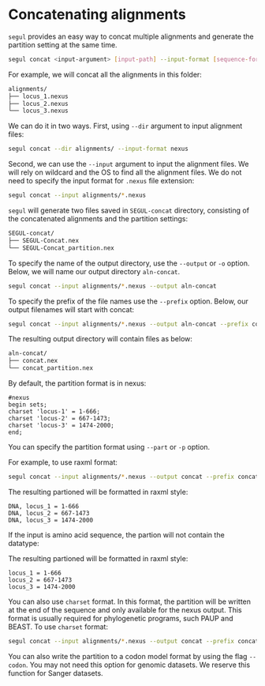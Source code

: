 # Concatenating alignments

`segul` provides an easy way to concat multiple alignments and generate the partition setting at the same time.

```Bash
segul concat <input-argument> [input-path] --input-format [sequence-format]
```

For example, we will concat all the alignments in this folder:

```Bash
alignments/
├── locus_1.nexus
├── locus_2.nexus
└── locus_3.nexus
```

We can do it in two ways. First, using `--dir` argument to input alignment files:

```Bash
segul concat --dir alignments/ --input-format nexus
```

Second, we can use the `--input` argument to input the alignment files. We will rely on wildcard and the OS to find all the alignment files. We do not need to specify the input format for `.nexus` file extension:

```Bash
segul concat --input alignments/*.nexus
```

`segul` will generate two files saved in `SEGUL-concat` directory, consisting of the concatenated alignments and the partition settings:

```Bash
SEGUL-concat/
├── SEGUL-Concat.nex
└── SEGUL-Concat_partition.nex
```

To specify the name of the output directory, use the `--output` or `-o` option. Below, we will name our output directory `aln-concat`.

```Bash
segul concat --input alignments/*.nexus --output aln-concat
```

To specify the prefix of the file names use the `--prefix` option. Below, our output filenames will start with concat:

```Bash
segul concat --input alignments/*.nexus --output aln-concat --prefix concat
```

The resulting output directory will contain files as below:

```Bash
aln-concat/
├── concat.nex
└── concat_partition.nex
```

By default, the partition format is in nexus:

```Text
#nexus
begin sets;
charset 'locus-1' = 1-666;
charset 'locus-2' = 667-1473;
charset 'locus-3' = 1474-2000;
end;
```

You can specify the partition format using `--part` or `-p` option.

For example, to use raxml format:

```Bash
segul concat --input alignments/*.nexus --output concat --prefix concat --part raxml
```

The resulting partioned will be formatted in raxml style:

```Text
DNA, locus_1 = 1-666
DNA, locus_2 = 667-1473
DNA, locus_3 = 1474-2000
```

If the input is amino acid sequence, the partion will not contain the datatype:

The resulting partioned will be formatted in raxml style:

```Text
locus_1 = 1-666
locus_2 = 667-1473
locus_3 = 1474-2000
```

You can also use `charset` format. In this format, the partition will be written at the end of the sequence and only available for the nexus output. This format is usually required for phylogenetic programs, such PAUP and BEAST. To use `charset` format:

```Bash
segul concat --input alignments/*.nexus --output concat --prefix concat --part charset
```

You can also write the partition to a codon model format by using the flag `--codon`. You may not need this option for genomic datasets. We reserve this function for Sanger datasets.
